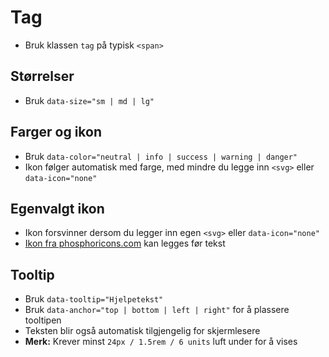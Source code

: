 
<Meta of={stories} />

# Tag
- Bruk klassen `tag` på typisk `<span>`
<Canvas of={stories.Default} />

## Størrelser
- Bruk `data-size="sm | md | lg"`
<Canvas of={stories.Sizes} />

## Farger og ikon
- Bruk `data-color="neutral | info | success | warning | danger"`
- Ikon følger automatisk med farge, med mindre du legge inn `<svg>` eller `data-icon="none"`
<Canvas of={stories.WithIcon} />

## Egenvalgt ikon
- Ikon forsvinner dersom du legger inn egen `<svg>` eller `data-icon="none"`
- [Ikon fra phosphoricons.com](https://phosphoricons.com/) kan legges før tekst
<Canvas of={stories.WithIconOverwrite} />

## Tooltip
- Bruk `data-tooltip="Hjelpetekst"`
- Bruk `data-anchor="top | bottom | left | right"` for å plassere tooltipen
- Teksten blir også automatisk tilgjengelig for skjermlesere
- **Merk:** Krever minst `24px / 1.5rem / 6 units` luft under for å vises
<Canvas of={stories.WithTooltip} />